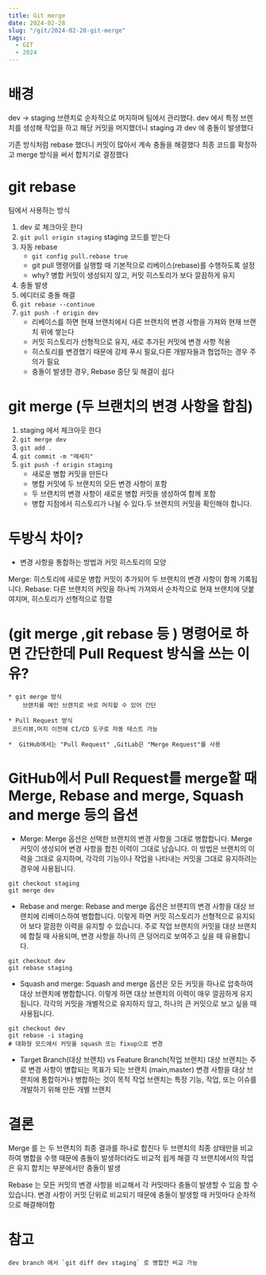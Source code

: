 ```yaml
---
title: Git merge
date: 2024-02-28
slug: "/git/2024-02-28-git-merge"
tags:
  - GIT
  - 2024
---
```



# 배경
dev ->  staging 브렌치로 순차적으로 머지하며 팀에서 관리했다.
dev 에서 특정 브렌치를 생성해 작업을 하고 해당 커밋을 머지했더니
staging 과 dev 에 충돌이 발생했다

기존 방식처럼 rebase 했더니 커밋이 많아서 계속 충돌을 해결했다
최종 코드를 확정하고 merge 방식을 써서 합치기로 결정했다

# git rebase
팀에서 사용하는 방식
1. dev 로 체크아웃 한다
2. `git pull origin staging` staging 코드를 받는다
3. 자동 rebase
    * `git config pull.rebase true`
    *  git pull 명령어를 실행할 때 기본적으로 리베이스(rebase)를 수행하도록 설정
    *  why? 병합 커밋이 생성되지 않고, 커밋 히스토리가 보다 깔끔하게 유지
3. 충돌 발생
4. 에디터로 충돌 해결
5. `git rebase --continue`
6. `git push -f origin dev`
    * 리베이스를 하면  현재 브랜치에서 다른 브랜치의 변경 사항을 가져와 현재 브랜치 위에 쌓는다
    * 커밋 히스토리가 선형적으로 유지, 새로 추가된 커밋에 변경 사항 적용
    * 히스토리를 변경했기 때문에 강제 푸시 필요,다른 개발자들과 협업하는 경우 주의가 필요
    * 충돌이 발생한 경우, Rebase 중단 및 해결이 쉽다

# git merge (두 브랜치의 변경 사항을 합침)
1. staging 에서 체크아웃 한다
2. `git merge dev`
3. `git add .`
4. `git commit -m "메세지"`
3. `git push -f origin staging`
    * 새로운 병합 커밋을 만든다
    * 병합 커밋에 두 브랜치의 모든 변경 사항이 포함
    * 두 브랜치의 변경 사항이 새로운 병합 커밋을 생성하여 함께 포함
    * 병합 지점에서 히스토리가 나뉠 수 있다.두 브랜치의 커밋을 확인해야 합니다.

# 두방식 차이?
 * 변경 사항을 통합하는 방법과 커밋 히스토리의 모양

Merge: 히스토리에 새로운 병합 커밋이 추가되어 두 브랜치의 변경 사항이 함께 기록됩니다.
Rebase: 다른 브랜치의 커밋을 하나씩 가져와서 순차적으로 현재 브랜치에 덧붙여지며, 히스토리가 선형적으로 정렬


#  (git merge ,git rebase 등 ) 명령어로 하면 간단한데 Pull Request 방식을 쓰는 이유?

    * git merge 방식
        브랜치를 메인 브랜치로 바로 머지할 수 있어 간단

    * Pull Request 방식
     코드리뷰,머지 이전에 CI/CD 도구로 자동 테스트 가능

    *  GitHub에서는 "Pull Request" ,GitLab은 "Merge Request"를 사용

#  GitHub에서 Pull Request를 merge할 때 Merge, Rebase and merge, Squash and merge 등의 옵션
* Merge:
Merge 옵션은 선택한 브랜치의 변경 사항을 그대로 병합합니다.
Merge 커밋이 생성되어 변경 사항을 합친 이력이 그대로 남습니다.
이 방법은 브랜치의 이력을 그대로 유지하며, 각각의 기능이나 작업을 나타내는 커밋을 그대로 유지하려는 경우에 사용됩니다.
```
git checkout staging
git merge dev

```

* Rebase and merge:
Rebase and merge 옵션은 브랜치의 변경 사항을 대상 브랜치에 리베이스하여 병합합니다.
이렇게 하면 커밋 히스토리가 선형적으로 유지되어 보다 깔끔한 이력을 유지할 수 있습니다.
주로 작업 브랜치의 커밋을 대상 브랜치에 합칠 때 사용되며, 변경 사항을 하나의 큰 덩어리로 보여주고 싶을 때 유용합니다.
```
git checkout dev
git rebase staging
```
* Squash and merge:
Squash and merge 옵션은 모든 커밋을 하나로 압축하여 대상 브랜치에 병합합니다.
이렇게 하면 대상 브랜치의 이력이 매우 깔끔하게 유지됩니다.
각각의 커밋을 개별적으로 유지하지 않고, 하나의 큰 커밋으로 보고 싶을 때 사용됩니다.
```
git checkout dev
git rebase -i staging
# 대화형 모드에서 커밋을 squash 또는 fixup으로 변경
```

* Target Branch(대상 브랜치) vs Feature Branch(작업 브랜치)
대상 브랜치는 주로 변경 사항이 병합되는 목표가 되는 브랜치 (main,master)
변경 사항을 대상 브랜치에 통합하거나 병합하는 것이 목적
작업 브랜치는 특정 기능, 작업, 또는 이슈를 개발하기 위해 만든 개별 브랜치


# 결론
Merge 를 는 두 브랜치의 최종 결과를 하나로 합친다
두 브랜치의 최종 상태만을 비교하여 병합을 수행
때문에 충돌이 발생하더라도 비교적 쉽게 해결
각 브랜치에서의 작업은 유지
합치는 부분에서만 충돌이 발생

Rebase 는 모든 커밋의 변경 사항을 비교해서 각 커밋마다 충돌이 발생할 수 있음
할 수 있습니다.
변경 사항이 커밋 단위로 비교되기 때문에 충돌이 발생할 때 커밋마다 순차적으로 해결해야함

# 참고
    dev branch 에서 `git diff dev staging` 로 병합전 비교 가능